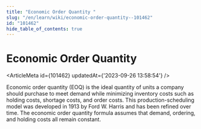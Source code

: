 ```yaml
---
title: "Economic Order Quantity "
slug: "/en/learn/wiki/economic-order-quantity--101462"
id: "101462"
hide_table_of_contents: true
---
```



# Economic Order Quantity 

<ArticleMeta id={101462} updatedAt={'2023-09-26 13:58:54'} />
<div className='border-solid border-b border-t-0 my-4 border-[var(--ifm-color-gray-300)]' />

Economic order quantity (EOQ) is the ideal quantity of units a company should purchase to meet demand while minimizing inventory costs such as holding costs, shortage costs, and order costs. This production-scheduling model was developed in 1913 by Ford W. Harris and has been refined over time. The economic order quantity formula assumes that demand, ordering, and holding costs all remain constant.
